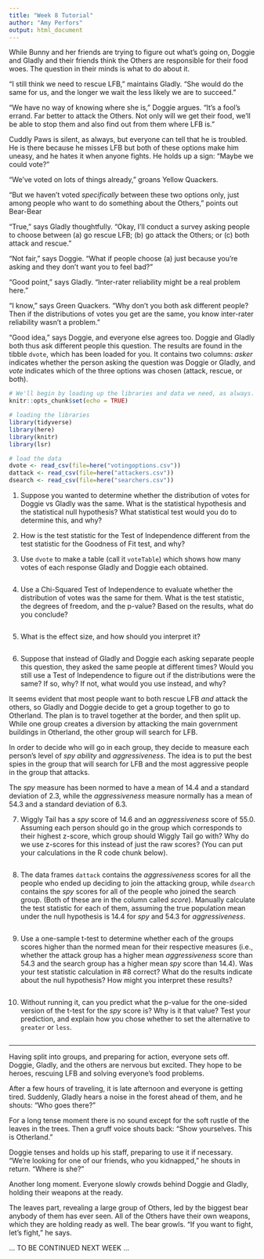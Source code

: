 ```yaml
---
title: "Week 8 Tutorial"
author: "Amy Perfors"
output: html_document
---
```


While Bunny and her friends are trying to figure out what's going on, Doggie and Gladly and their friends think the Others are responsible for their food woes. The question in their minds is what to do about it.

"I still think we need to rescue LFB," maintains Gladly. "She would do the same for us, and the longer we wait the less likely we are to succeed."

"We have no way of knowing where she is," Doggie argues. "It's a fool's errand. Far better to attack the Others. Not only will we get their food, we'll be able to stop them and also find out from them where LFB is."

Cuddly Paws is silent, as always, but everyone can tell that he is troubled. He is there because he misses LFB but both of these options make him uneasy, and he hates it when anyone fights. He holds up a sign: "Maybe we could vote?"

"We've voted on lots of things already," groans Yellow Quackers.

"But we haven't voted *specifically* between these two options only, just among people who want to do something about the Others," points out Bear-Bear

"True," says Gladly thoughtfully. "Okay, I'll conduct a survey asking people to choose between (a) go rescue LFB; (b) go attack the Others; or (c) both attack and rescue."

"Not fair," says Doggie. "What if people choose (a) just because you're asking and they don't want you to feel bad?"

"Good point," says Gladly. "Inter-rater reliability might be a real problem here."

"I know," says Green Quackers. "Why don't you both ask different people? Then if the distributions of votes you get are the same, you know inter-rater reliability wasn't a problem."

"Good idea," says Doggie, and everyone else agrees too. Doggie and Gladly both thus ask different people this question. The results are found in the tibble `dvote`, which has been loaded for you. It contains two columns: *asker* indicates whether the person asking the question was Doggie or Gladly, and *vote* indicates which of the three options was chosen (attack, rescue, or both).

```r
# We'll begin by loading up the libraries and data we need, as always.
knitr::opts_chunk$set(echo = TRUE)

# loading the libraries
library(tidyverse)
library(here)
library(knitr)
library(lsr)

# load the data
dvote <- read_csv(file=here("votingoptions.csv"))
dattack <- read_csv(file=here("attackers.csv"))
dsearch <- read_csv(file=here("searchers.csv"))

```

1. Suppose you wanted to determine whether the distribution of votes for Doggie vs Gladly was the same. What is the statistical hypothesis and the statistical null hypothesis? What statistical test would you do to determine this, and why?

2. How is the test statistic for the Test of Independence different from the test statistic for the Goodness of Fit test, and why?

3. Use `dvote` to make a table (call it `voteTable`) which shows how many votes of each response Gladly and Doggie each obtained.

```r

```

4. Use a Chi-Squared Test of Independence to evaluate whether the distribution of votes was the same for them. What is the test statistic, the degrees of freedom, and the p-value? Based on the results, what do you conclude?

```r

```


5. What is the effect size, and how should you interpret it?

```r

```


6. Suppose that instead of Gladly and Doggie each asking separate people this question, they asked the same people at different times? Would you still use a Test of Independence to figure out if the distributions were the same? If so, why? If not, what would you use instead, and why?


It seems evident that most people want to both rescue LFB *and* attack the others, so Gladly and Doggie decide to get a group together to go to Otherland. The plan is to travel together at the border, and then split up. While one group creates a diversion by attacking the main government buildings in Otherland, the other group will search for LFB.

In order to decide who will go in each group, they decide to measure each person's level of *spy ability* and *aggressiveness*. The idea is to put the best spies in the group that will search for LFB and the most aggressive people in the group that attacks.

The *spy* measure has been normed to have a mean of 14.4 and a standard deviation of 2.3, while the *aggressiveness* measure normally has a mean of 54.3 and a standard deviation of 6.3.

7. Wiggly Tail has a *spy* score of 14.6 and an *aggressiveness* score of 55.0. Assuming each person should go in the group which corresponds to their highest z-score, which group should Wiggly Tail go with? Why do we use z-scores for this instead of just the raw scores? (You can put your calculations in the R code chunk below).

```r

```

8. The data frames `dattack` contains the *aggressiveness* scores for all the people who ended up deciding to join the attacking group, while `dsearch` contains the *spy* scores for all of the people who joined the search group. (Both of these are in the column called *score*). Manually calculate the test statistic for each of them, assuming the true population mean under the null hypothesis is 14.4 for *spy* and 54.3 for *aggressiveness*.

```r

```

9. Use a one-sample t-test to determine whether each of the groups scores higher than the normed mean for their respective measures (i.e., whether the attack group has a higher mean *aggressiveness* score than 54.3 and the search group has a higher mean *spy* score than 14.4). Was your test statistic calculation in #8 correct? What do the results indicate about the null hypothesis? How might you interpret these results?

```r

```


10. Without running it, can you predict what the p-value for the one-sided version of the t-test for the *spy* score is? Why is it that value? Test your prediction, and explain how you chose whether to set the alternative to ``greater`` or ``less``.

```r

```

* * *

Having split into groups, and preparing for action, everyone sets off. Doggie, Gladly, and the others are nervous but excited. They hope to be heroes, rescuing LFB and solving everyone's food problems.

After a few hours of traveling, it is late afternoon and everyone is getting tired. Suddenly, Gladly hears a noise in the forest ahead of them, and he shouts: "Who goes there?"

For a long tense moment there is no sound except for the soft rustle of the leaves in the trees. Then a gruff voice shouts back: "Show yourselves. This is Otherland."

Doggie tenses and holds up his staff, preparing to use it if necessary. "We're looking for one of our friends, who you kidnapped," he shouts in return. "Where is she?"

Another long moment. Everyone slowly crowds behind Doggie and Gladly, holding their weapons at the ready.

The leaves part, revealing a large group of Others, led by the biggest bear anybody of them has ever seen. All of the Others have their own weapons, which they are holding ready as well. The bear growls. "If you want to fight, let's fight," he says.

... TO BE CONTINUED NEXT WEEK ...
